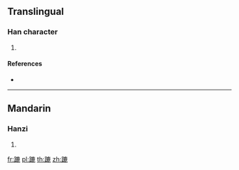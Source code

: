 {{character info/new}}
==Translingual==

===Han character===
{{Han char|rn=157|rad=足|as=11|sn=18|four=60111|canj=RMIXP}}

# {{defn|Han|sort=足11}}

====References====
* {{Han ref|kx=1232.030|dkj=37787|dj=1704.050|hdz=63736.020|uh=8E57|ud=36439|bh=F0FA|bd=61690}}

----

==Mandarin==

===Hanzi===
{{cmn-hanzi|pin=[[lù]] ([[lu4]])|wg=lu<sup>4</sup>}}

# {{defn|lang=cmn|sort=足11}}

[[fr:蹗]]
[[pl:蹗]]
[[th:蹗]]
[[zh:蹗]]